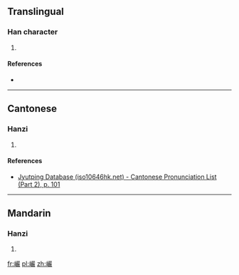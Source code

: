 ==Translingual==

===Han character===
{{Han char|rn=46|rad=山|as=19|sn=22|four=|canj=URRK,XURRK|ids=⿰山嚴}}

# {{defn|Han|sort=山19}}

====References====
* {{Han ref|kx=0323.080|dkj=08650|dj=0623.160|hdz=10808.060|uh=5DD7|ud=24023}}

----

==Cantonese==

===Hanzi===
{{yue-hanzi|jyut=[[ngaam4]], [[aam4]]|y=ngaam4, aam4}}

# {{defn|lang=yue|sort=山19}}

====References====
* [http://www.iso10646hk.net/jp/document/download.jsp Jyutping Database (iso10646hk.net) - Cantonese Pronunciation List (Part 2), p. 101]

----

==Mandarin==

===Hanzi===
{{cmn-hanzi|pin=[[yán]] ([[yan2]])|wg=yen<sup>2</sup>}}

# {{defn|lang=cmn|sort=山19}}

[[fr:巗]]
[[pl:巗]]
[[zh:巗]]